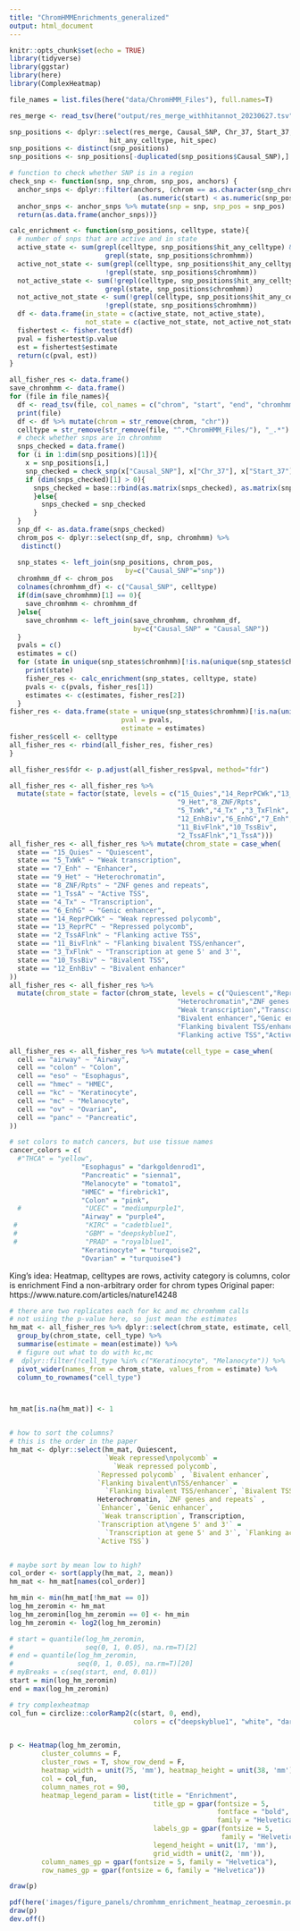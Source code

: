 ```yaml
---
title: "ChromHMMEnrichments_generalized"
output: html_document
---
```


```r
knitr::opts_chunk$set(echo = TRUE)
library(tidyverse)
library(ggstar)
library(here)
library(ComplexHeatmap)
```

```r
file_names = list.files(here("data/ChromHMM_Files"), full.names=T)
```


```r
res_merge <- read_tsv(here("output/res_merge_withhitannot_20230627.tsv"))

snp_positions <- dplyr::select(res_merge, Causal_SNP, Chr_37, Start_37,
                         hit_any_celltype, hit_spec)
snp_positions <- distinct(snp_positions)
snp_positions <- snp_positions[-duplicated(snp_positions$Causal_SNP),]
```

```r
# function to check whether SNP is in a region
check_snp <- function(snp, snp_chrom, snp_pos, anchors) {
  anchor_snps <- dplyr::filter(anchors, (chrom == as.character(snp_chrom)) &
                                (as.numeric(start) < as.numeric(snp_pos) & as.numeric(snp_pos) < as.numeric(end)))
  anchor_snps <- anchor_snps %>% mutate(snp = snp, snp_pos = snp_pos)
  return(as.data.frame(anchor_snps))}
```

```r
calc_enrichment <- function(snp_positions, celltype, state){
  # number of snps that are active and in state
  active_state <- sum(grepl(celltype, snp_positions$hit_any_celltype) &
                        grepl(state, snp_positions$chromhmm))
  active_not_state <- sum(grepl(celltype, snp_positions$hit_any_celltype) &
                        !grepl(state, snp_positions$chromhmm))
  not_active_state <- sum(!grepl(celltype, snp_positions$hit_any_celltype) &
                        grepl(state, snp_positions$chromhmm))
  not_active_not_state <- sum(!grepl(celltype, snp_positions$hit_any_celltype) &
                        !grepl(state, snp_positions$chromhmm))
  df <- data.frame(in_state = c(active_state, not_active_state),
                   not_state = c(active_not_state, not_active_not_state))
  fishertest <- fisher.test(df)
  pval = fishertest$p.value
  est = fishertest$estimate
  return(c(pval, est))
}
```



```r
all_fisher_res <- data.frame()
save_chromhmm <- data.frame()
for (file in file_names){
  df <- read_tsv(file, col_names = c("chrom", "start", "end", "chromhmm"))
  print(file)
  df <- df %>% mutate(chrom = str_remove(chrom, "chr"))
  celltype = str_remove(str_remove(file, "^.*ChromHMM_Files/"), "_.*")
  # check whether snps are in chromhmm
  snps_checked = data.frame()
  for (i in 1:dim(snp_positions)[1]){
    x = snp_positions[i,]
    snp_checked = check_snp(x["Causal_SNP"], x["Chr_37"], x["Start_37"], df)
    if (dim(snps_checked)[1] > 0){
      snps_checked = base::rbind(as.matrix(snps_checked), as.matrix(snp_checked))
      }else{
        snps_checked = snp_checked
      }
  }
  snp_df <- as.data.frame(snps_checked)
  chrom_pos <- dplyr::select(snp_df, snp, chromhmm) %>%
   distinct()

  snp_states <- left_join(snp_positions, chrom_pos,
                             by=c("Causal_SNP"="snp"))
  chromhmm_df <- chrom_pos
  colnames(chromhmm_df) <- c("Causal_SNP", celltype)
  if(dim(save_chromhmm)[1] == 0){
    save_chromhmm <- chromhmm_df
  }else{
    save_chromhmm <- left_join(save_chromhmm, chromhmm_df,
                               by=c("Causal_SNP" = "Causal_SNP"))
  }
  pvals = c()
  estimates = c()
  for (state in unique(snp_states$chromhmm)[!is.na(unique(snp_states$chromhmm))]){
    print(state)
    fisher_res <- calc_enrichment(snp_states, celltype, state)
    pvals <- c(pvals, fisher_res[1])
    estimates <- c(estimates, fisher_res[2])
  }
fisher_res <- data.frame(state = unique(snp_states$chromhmm)[!is.na(unique(snp_states$chromhmm))],
                            pval = pvals,
                            estimate = estimates)  
fisher_res$cell <- celltype
all_fisher_res <- rbind(all_fisher_res, fisher_res)
}

```


```r
all_fisher_res$fdr <- p.adjust(all_fisher_res$pval, method="fdr")

all_fisher_res <- all_fisher_res %>% 
  mutate(state = factor(state, levels = c("15_Quies","14_ReprPCWk","13_ReprPC",
                                          "9_Het","8_ZNF/Rpts",
                                          "5_TxWk","4_Tx" ,"3_TxFlnk",
                                          "12_EnhBiv","6_EnhG","7_Enh",  
                                          "11_BivFlnk","10_TssBiv",
                                          "2_TssAFlnk","1_TssA")))
all_fisher_res <- all_fisher_res %>% mutate(chrom_state = case_when(
  state == "15_Quies" ~ "Quiescent",
  state == "5_TxWk" ~ "Weak transcription",
  state == "7_Enh" ~ "Enhancer",
  state == "9_Het" ~ "Heterochromatin",
  state == "8_ZNF/Rpts" ~ "ZNF genes and repeats",
  state == "1_TssA" ~ "Active TSS",
  state == "4_Tx" ~ "Transcription",
  state == "6_EnhG" ~ "Genic enhancer",
  state == "14_ReprPCWk" ~ "Weak repressed polycomb",
  state == "13_ReprPC" ~ "Repressed polycomb",
  state == "2_TssAFlnk" ~ "Flanking active TSS",
  state == "11_BivFlnk" ~ "Flanking bivalent TSS/enhancer",
  state == "3_TxFlnk" ~ "Transcription at gene 5' and 3'",
  state == "10_TssBiv" ~ "Bivalent TSS",
  state == "12_EnhBiv" ~ "Bivalent enhancer"
))
all_fisher_res <- all_fisher_res %>% 
  mutate(chrom_state = factor(chrom_state, levels = c("Quiescent","Repressed polycomb","Weak repressed polycomb",
                                          "Heterochromatin","ZNF genes and repeats",
                                          "Weak transcription","Transcription" ,"Transcription at gene 5' and 3'",
                                          "Bivalent enhancer","Genic enhancer","Enhancer",  
                                          "Flanking bivalent TSS/enhancer","Bivalent TSS",
                                          "Flanking active TSS","Active TSS")))

all_fisher_res <- all_fisher_res %>% mutate(cell_type = case_when(
  cell == "airway" ~ "Airway",
  cell == "colon" ~ "Colon",
  cell == "eso" ~ "Esophagus",
  cell == "hmec" ~ "HMEC",
  cell == "kc" ~ "Keratinocyte",
  cell == "mc" ~ "Melanocyte",
  cell == "ov" ~ "Ovarian",
  cell == "panc" ~ "Pancreatic",
))

# set colors to match cancers, but use tissue names
cancer_colors = c(
  #"THCA" = "yellow", 
                  "Esophagus" = "darkgoldenrod1",
                  "Pancreatic" = "sienna1",
                  "Melanocyte" = "tomato1",
                  "HMEC" = "firebrick1",
                  "Colon" = "pink",
  #                "UCEC" = "mediumpurple1",
                  "Airway" = "purple4",
 #                 "KIRC" = "cadetblue1",
 #                 "GBM" = "deepskyblue1",
 #                 "PRAD" = "royalblue1",
                  "Keratinocyte" = "turquoise2",
                  "Ovarian" = "turquoise4")

```
King's idea: Heatmap, celltypes are rows, activity category is columns, color is enrichment
Find a non-arbitrary order for chrom types
Original paper: https://www.nature.com/articles/nature14248

```r
# there are two replicates each for kc and mc chromhmm calls
# not usiing the p-value here, so just mean the estimates
hm_mat <- all_fisher_res %>% dplyr::select(chrom_state, estimate, cell_type) %>%
  group_by(chrom_state, cell_type) %>%
  summarise(estimate = mean(estimate)) %>%
  # figure out what to do with kc,mc
#  dplyr::filter(!cell_type %in% c("Keratinocyte", "Melanocyte")) %>%
  pivot_wider(names_from = chrom_state, values_from = estimate) %>%
  column_to_rownames("cell_type") 



hm_mat[is.na(hm_mat)] <- 1


# how to sort the columns?
# this is the order in the paper
hm_mat <- dplyr::select(hm_mat, Quiescent, 
                        `Weak repressed\npolycomb` = 
                          `Weak repressed polycomb`, 
                      `Repressed polycomb` , `Bivalent enhancer`, 
                      `Flanking bivalent\nTSS/enhancer` = 
                        `Flanking bivalent TSS/enhancer`, `Bivalent TSS`,
                      Heterochromatin, `ZNF genes and repeats` ,
                      `Enhancer`, `Genic enhancer`,
                       `Weak transcription`, Transcription, 
                      `Transcription at\ngene 5' and 3'` = 
                        `Transcription at gene 5' and 3'`, `Flanking active TSS`,
                      `Active TSS`)


# maybe sort by mean low to high?
col_order <- sort(apply(hm_mat, 2, mean))
hm_mat <- hm_mat[names(col_order)]

hm_min <- min(hm_mat[!hm_mat == 0])
log_hm_zeromin <- hm_mat
log_hm_zeromin[log_hm_zeromin == 0] <- hm_min
log_hm_zeromin <- log2(log_hm_zeromin)  

# start = quantile(log_hm_zeromin,
#                  seq(0, 1, 0.05), na.rm=T)[2]
# end = quantile(log_hm_zeromin, 
#                seq(0, 1, 0.05), na.rm=T)[20]
# myBreaks = c(seq(start, end, 0.01))
start = min(log_hm_zeromin)
end = max(log_hm_zeromin)

# try complexheatmap
col_fun = circlize::colorRamp2(c(start, 0, end),
                               colors = c("deepskyblue1", "white", "darkgoldenrod1"))


p <- Heatmap(log_hm_zeromin, 
        cluster_columns = F,
        cluster_rows = T, show_row_dend = F,
        heatmap_width = unit(75, 'mm'), heatmap_height = unit(38, 'mm'),
        col = col_fun,
        column_names_rot = 90,
        heatmap_legend_param = list(title = "Enrichment",
                                    title_gp = gpar(fontsize = 5,
                                                    fontface = "bold",
                                                    family = "Helvetica"),
                                    labels_gp = gpar(fontsize = 5,
                                                     family = "Helvetica"),
                                    legend_height = unit(17, 'mm'),
                                    grid_width = unit(2, 'mm')),
        column_names_gp = gpar(fontsize = 5, family = "Helvetica"),
        row_names_gp = gpar(fontsize = 6, family = "Helvetica"))

draw(p)
```

```r
pdf(here('images/figure_panels/chromhmm_enrichment_heatmap_zeroesmin.pdf'))
draw(p)
dev.off()
```
